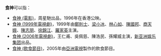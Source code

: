 '''食神'''可以指：
* [[食神_(電影)|食神 (電影)]]，周星馳出品，1996年在香港公映。
* [[食神_(1999年電視劇)|食神 (1999年電視劇)]]，1999年由[[鄭則士|鄭則士]]、[[梁小冰|梁小冰]]、[[林心如|林心如]]、[[陳國邦|陳國邦]]、[[商天娥|商天娥]]、[[陳志朋|陳志朋]]、[[徐錦江|徐錦江]]、[[羅家英|羅家英]]主演。
* [[食神_(2006年電視劇)|食神 (2006年電視劇)]]，王仁甫、吳佩慈、陳浩民、孫耀威主演，[[新亚洲娱乐集团|新亚洲娱乐集团]]出品。
* [[食神_(飲食節目)|食神 (飲食節目)]]，2005年由[[亞洲電視|亞洲電視]]製作的飲食節目。
{{disambig|Cat=二字作品消歧義}}